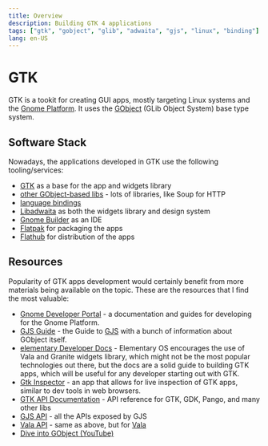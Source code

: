 ```yaml
---
title: Overview
description: Building GTK 4 applications
tags: ["gtk", "gobject", "glib", "adwaita", "gjs", "linux", "binding"]
lang: en-US
---
```



# GTK

GTK is a tookit for creating GUI apps, mostly targeting Linux systems and the
[Gnome Platform](https://www.gnome.org/). It uses the
[GObject](https://docs.gtk.org/gobject/) (GLib Object System) base type system.

## Software Stack

Nowadays, the applications developed in GTK use the following tooling/services:

- [GTK](https://www.gtk.org/) as a base for the app and widgets library
- [other GObject-based libs](https://gjs-docs.gnome.org) - lots of libraries,
  like Soup for HTTP
- [language bindings](https://www.gtk.org/docs/language-bindings/index)
- [Libadwaita](https://gitlab.gnome.org/GNOME/libadwaita) as both the widgets
  library and design system
- [Gnome Builder](https://wiki.gnome.org/Apps/Builder) as an IDE
- [Flatpak](https://flatpak.org/) for packaging the apps
- [Flathub](https://flathub.org/) for distribution of the apps

## Resources

Popularity of GTK apps development would certainly benefit from more materials
being available on the topic. These are the resources that I find the most
valuable:

- [Gnome Developer Portal](https://developer.gnome.org/) - a documentation and
  guides for developing for the Gnome Platform.
- [GJS Guide](https://gjs.guide/) - the Guide to [GJS](/programming/gtk/gjs/) with a bunch of
  information about GObject itself.
- [elementary Developer Docs](https://docs.elementary.io/develop/) - Elementary
  OS encourages the use of Vala and Granite widgets library, which might not be
  the most popular technologies out there, but the docs are a solid guide to
  building GTK apps, which will be useful for any developer starting out with
  GTK.
- [Gtk Inspector](https://wiki.gnome.org/action/show/Projects/GTK/Inspector) -
  an app that allows for live inspection of GTK apps, similar to dev tools in
  web browsers.
- [GTK API Documentation](https://docs.gtk.org/) - API reference for GTK, GDK,
  Pango, and many other libs
- [GJS API](https://gjs-docs.gnome.org) - all the APIs exposed by GJS
- [Vala API](https://valadoc.org/index.htm) - same as above, but for
  [Vala](https://vala.dev/)
- [Dive into GObject (YouTube)](https://www.youtube.com/watch?v=jg6gFshtJlo)